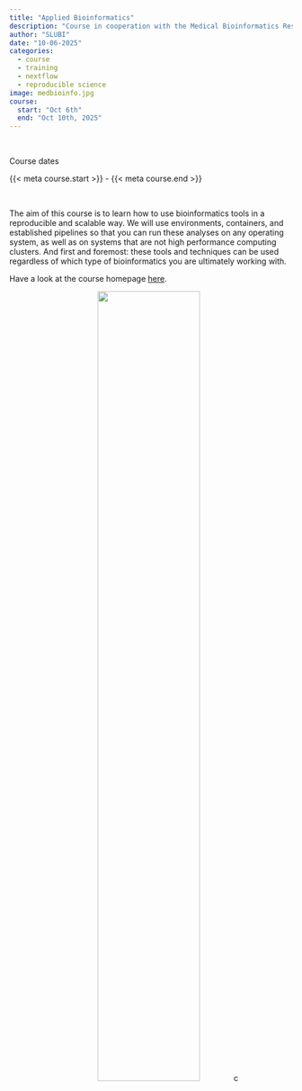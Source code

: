 ```yaml
---
title: "Applied Bioinformatics"
description: "Course in cooperation with the Medical Bioinformatics Research School"
author: "SLUBI"
date: "10-06-2025"
categories:
  - course
  - training
  - nextflow
  - reproducible science
image: medbioinfo.jpg
course:
  start: "Oct 6th"
  end: "Oct 10th, 2025" 
---
```

<br>

::: {.quarto-title-meta}
:::: {.quarto-title-meta-heading}
Course dates
::::
:::: {.quarto-title-meta-contents}
{{< meta course.start >}} - {{< meta course.end >}}
::::
:::

<br>

The aim of this course is to learn how to use bioinformatics tools in a reproducible and scalable way. We will use environments, containers, and established pipelines so that you can run these analyses on any operating system, as well as on systems that are not high performance computing clusters. And first and foremost: these tools and techniques can be used regardless of which type of bioinformatics you are ultimately working with. 

Have a look at the course homepage [here](https://amrei-bp.github.io/Applied_Bioinformatics_MedBioInfo_2025/).

<center>
![](medbioinfo.jpg){.class width=60%}c